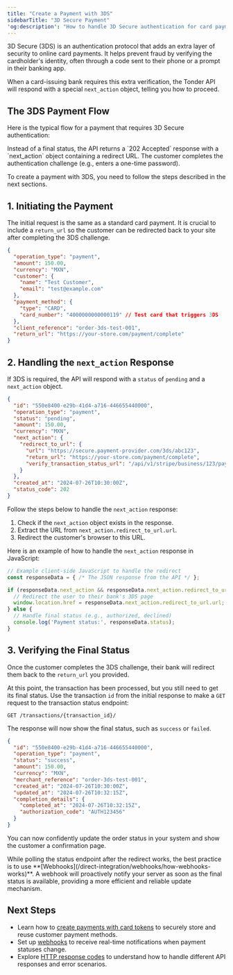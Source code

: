```yaml
---
title: "Create a Payment with 3DS"
sidebarTitle: "3D Secure Payment"
'og:description': "How to handle 3D Secure authentication for card payments"
---
```


3D Secure (3DS) is an authentication protocol that adds an extra layer of security to online card payments. It helps prevent fraud by verifying the cardholder's identity, often through a code sent to their phone or a prompt in their banking app.

When a card-issuing bank requires this extra verification, the Tonder API will respond with a special `next_action` object, telling you how to proceed.

## The 3DS Payment Flow

Here is the typical flow for a payment that requires 3D Secure authentication:

<Steps>
<Step title="Initiate a standard card payment to the `/process/` endpoint" />
<Step title="Tonder detects that the customer's bank requires 3DS" />
<Step title="API responds with a `pending` status and `next_action` redirect URL">
Instead of a final status, the API returns a `202 Accepted` response with a `next_action` object containing a redirect URL.
</Step>
<Step title="Redirect the customer to the URL provided in the `next_action` object" />
<Step title="Customer completes authentication on their bank's page">
The customer completes the authentication challenge (e.g., enters a one-time password).
</Step>
<Step title="Bank redirects customer back to your specified `return_url`" />
<Step title="Check the transaction status to get the final outcome (`success` or `failed`)" />
</Steps>

To create a payment with 3DS, you need to follow the steps described in the next sections.

## 1. Initiating the Payment

The initial request is the same as a standard card payment. It is crucial to include a `return_url` so the customer can be redirected back to your site after completing the 3DS challenge.

```json Initial Request
{
  "operation_type": "payment",
  "amount": 150.00,
  "currency": "MXN",
  "customer": {
    "name": "Test Customer",
    "email": "test@example.com"
  },
  "payment_method": {
    "type": "CARD",
    "card_number": "4000000000000119" // Test card that triggers 3DS
  },
  "client_reference": "order-3ds-test-001",
  "return_url": "https://your-store.com/payment/complete"
}
```

## 2. Handling the `next_action` Response

If 3DS is required, the API will respond with a `status` of `pending` and a `next_action` object.

```json Next Action Response
{
  "id": "550e8400-e29b-41d4-a716-446655440000",
  "operation_type": "payment",
  "status": "pending",
  "amount": 150.00,
  "currency": "MXN",
  "next_action": {
    "redirect_to_url": {
      "url": "https://secure.payment-provider.com/3ds/abc123",
      "return_url": "https://your-store.com/payment/complete",
      "verify_transaction_status_url": "/api/v1/stripe/business/123/payments/456/transactions/789"
    }
  },
  "created_at": "2024-07-26T10:30:00Z",
  "status_code": 202
}
```

Follow the steps below to handle the `next_action` response:

1.  Check if the `next_action` object exists in the response.
2.  Extract the URL from `next_action.redirect_to_url.url`.
3.  Redirect the customer's browser to this URL.

Here is an example of how to handle the `next_action` response in JavaScript:

```javascript
// Example client-side JavaScript to handle the redirect
const responseData = { /* The JSON response from the API */ };

if (responseData.next_action && responseData.next_action.redirect_to_url) {
  // Redirect the user to their bank's 3DS page
  window.location.href = responseData.next_action.redirect_to_url.url;
} else {
  // Handle final status (e.g., authorized, declined)
  console.log('Payment status:', responseData.status);
}
```

## 3. Verifying the Final Status

Once the customer completes the 3DS challenge, their bank will redirect them back to the `return_url` you provided.

At this point, the transaction has been processed, but you still need to get its final status. Use the transaction `id` from the initial response to make a `GET` request to the transaction status endpoint:

```GET /transactions/{transaction_id}/```

The response will now show the final status, such as `success` or `failed`.

```json
{
  "id": "550e8400-e29b-41d4-a716-446655440000",
  "operation_type": "payment",
  "status": "success",
  "amount": 150.00,
  "currency": "MXN",
  "merchant_reference": "order-3ds-test-001",
  "created_at": "2024-07-26T10:30:00Z",
  "updated_at": "2024-07-26T10:32:15Z",
  "completion_details": {
    "completed_at": "2024-07-26T10:32:15Z",
    "authorization_code": "AUTH123456"
  }
}
```

You can now confidently update the order status in your system and show the customer a confirmation page.

<Tip>
While polling the status endpoint after the redirect works, the best practice is to use **[Webhooks](/direct-integration/webhooks/how-webhooks-works)**. A webhook will proactively notify your server as soon as the final status is available, providing a more efficient and reliable update mechanism.
</Tip>

## Next Steps

- Learn how to [create payments with card tokens](/direct-integration/guides/create-payments/create-a-payment-with-a-card-token) to securely store and reuse customer payment methods.
- Set up [webhooks](/direct-integration/webhooks/how-webhooks-works) to receive real-time notifications when payment statuses change.
- Explore [HTTP response codes](/direct-integration/http-response-codes) to understand how to handle different API responses and error scenarios.
